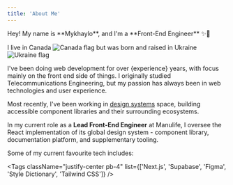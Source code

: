 ```yaml
---
title: 'About Me'
---
```


<div className="flex flex-col items-center justify-center gap-2 sm:flex-row lg:justify-start [&>p]:my-0">
  Hey! My name is **Mykhaylo**, and I'm a **Front-End Engineer** ✨🚀
</div>

I live in <span className="whitespace-nowrap inline-flex items-center">Canada <img src="/assets/ca.svg" className="!my-0 ml-1 w-4 h-4" alt="Canada flag" /></span> but was born and raised in <span className="whitespace-nowrap inline-flex items-center">Ukraine <img src="/assets/ua.svg" className="!my-0 ml-1 w-4 h-4" alt="Ukraine flag" /></span>

I've been doing web development for over {experience} years, with focus mainly on the front end side of things. I originally studied Telecommunications Engineering, but my passion has always been in web technologies and user experience.

Most recently, I've been working in [design systems](https://www.nngroup.com/articles/design-systems-101/) space, building accessible component libraries and their surrounding ecosystems.

In my current role as a **Lead Front-End Engineer** at Manulife, I oversee the React implementation of its global design system - component library, documentation platform, and supplementary tooling.

Some of my current favourite tech includes:

<Tags
  className="justify-center pb-4"
  list={['Next.js', 'Supabase', 'Figma', 'Style Dictionary', 'Tailwind CSS']}
/>
